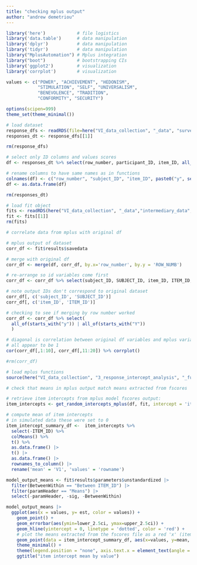 ```yaml
---
title: "checking mplus output"
author: "andrew demetriou"
---
```


```r
library('here')            # file logistics
library('data.table')      # data manipulation
library('dplyr')           # data manipulation
library('tidyr')           # data manipulation
library("MplusAutomation") # Mplus integration
library("boot")            # bootstrapping CIs
library('ggplot2')         # visualization
library('corrplot')        # visualization

values <- c("POWER", "ACHIEVEMENT", "HEDONISM",  
            "STIMULATION", "SELF", "UNIVERSALISM", 
            "BENEVOLENCE", "TRADITION",  
            "CONFORMITY", "SECURITY")

options(scipen=999)
theme_set(theme_minimal())
```



```r
# load dataset
response_dfs <- readRDS(file=here("VI_data_collection", "_data", "survey_response_data", "response_dfs.RDS"))
responses_dt <- response_dfs[[1]]

rm(response_dfs)

# select only ID columns and values scores
df <- responses_dt %>% select(row_number, participant_ID, item_ID, all_of(values))

# rename columns to have same names as in functions
colnames(df) <- c("row_number", "subject_ID", "item_ID", paste0("y", seq(1, 10)))
df <- as.data.frame(df)

rm(responses_dt)
```

```r
# load fit object
fits <- readRDS(here("VI_data_collection", "_data","intermediary_data", "mplus_participant_fits.RDS"))
fit <- fits[[1]]
rm(fits)
```


```r
# correlate data from mplus with original df

# mplus output of dataset
corr_df <- fit$results$savedata

# merge with original df
corr_df <- merge(df, corr_df, by.x='row_number', by.y = 'ROW_NUMB')

# re-arrange so id variables come first
corr_df <- corr_df %>% select(subject_ID, SUBJECT_ID, item_ID, ITEM_ID, all_of(everything()))

# note output IDs don't correspond to original dataset
corr_df[, c('subject_ID', 'SUBJECT_ID')]
corr_df[, c('item_ID', 'ITEM_ID')]

# checking to see if merging by row number worked
corr_df <- corr_df %>% select(
  all_of(starts_with("y")) | all_of(starts_with("Y"))
  )

# diagonal is correlation between original df variables and mplus variables
# all appear to be 1
cor(corr_df[,1:10], corr_df[,11:20]) %>% corrplot()

#rm(corr_df)
```

```r
# load mplus functions
source(here("VI_data_collection", "3_response_intercept_analysis", "_functions", "mplus_descriptives_function_1.6.R"))
```



```r
# check that means in mplus output match means extracted from fscores

# retrieve item intercepts from mplus model fscores output:
item_intercepts <- get_random_intercepts_mplus(df, fit, intercept = 'item_ID')

# compute mean of item intercepts
# in simulated data these were set to 0
item_intercept_summary_df <-  item_intercepts %>%
  select(-ITEM_ID) %>%
  colMeans() %>%
  t() %>%
  as.data.frame() |>
  t() |>
  as.data.frame() |>
  rownames_to_column() |>
  rename('mean' = 'V1', 'values' = 'rowname') 

model_output_means <- fit$results$parameters$unstandardized |>
  filter(BetweenWithin == "Between ITEM_ID") |>
  filter(paramHeader == "Means") |>
  select(-paramHeader, -sig, -BetweenWithin)

model_output_means |> 
  ggplot(aes(x = values, y= est, color = values)) +
    geom_point() +
    geom_errorbar(aes(ymin=lower_2.5ci, ymax=upper_2.5ci)) + 
    geom_hline(yintercept = 0, linetype = 'dotted', color = 'red') +
    # plot the means extracted from the fscores file as a red 'x' (item_intercepts_summary_df)
    geom_point(data = item_intercept_summary_df, aes(x=values, y=mean, color = "red"), shape = 4, size = 4) +
    theme_minimal() +
    theme(legend.position = "none", axis.text.x = element_text(angle = 45)) +
    ggtitle("item intercept mean by value")
```